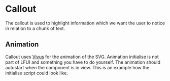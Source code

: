 
<Meta of={CalloutStories} name="Callout component" />

# Callout <Badges of={CalloutStories} />

<Subtitle>
The callout is used to highlight information which we want the user to notice in relation to a chunk of text.
</Subtitle>

<Canvas of={CalloutStories.Callout} />

## Animation
Callout uses [Vivus](https://github.com/maxwellito/vivus) for the animation of the SVG. Animation initialise is not part of LFUI and something you have to do yourself. The animation should autostart when the component is in view. This is an example how the initialise script could look like.

```javascript
$('[data-draw]').each((index, el) => {
  const $el = $(el);
  const options = getDataOptions($el.data());

  if (options.hasOwnProperty('on')) {
    delete options.on;
    options.start = 'autostart';
    $el.on(options.on, () => draw(el, options));
  } else {
    draw(el, options);
  }
});
```
